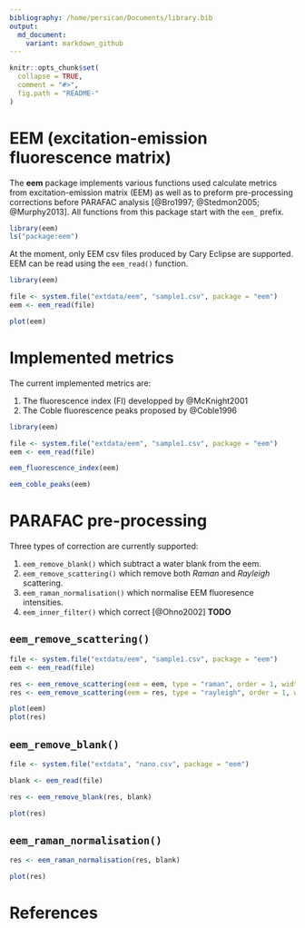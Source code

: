 ```yaml
---
bibliography: /home/persican/Documents/library.bib
output:
  md_document:
    variant: markdown_github
---
```


<!-- README.md is generated from README.Rmd. Please edit that file -->

```r
knitr::opts_chunk$set(
  collapse = TRUE,
  comment = "#>",
  fig.path = "README-"
)

```

# EEM (excitation-emission fluorescence matrix)

The **eem** package implements various functions used calculate metrics from excitation-emission matrix (EEM) as well as to preform pre-processing corrections before PARAFAC analysis [@Bro1997; @Stedmon2005; @Murphy2013]. All functions from this package start with the `eem_` prefix.

```r
library(eem)
ls("package:eem")
```

At the moment, only EEM csv files produced by Cary Eclipse are supported. EEM can be read using the `eem_read()` function.

```r
library(eem)

file <- system.file("extdata/eem", "sample1.csv", package = "eem")
eem <- eem_read(file)

plot(eem)

```

# Implemented metrics

The current implemented metrics are:

1. The fluorescence index (FI) developped by @McKnight2001
2. The Coble fluorescence peaks proposed by @Coble1996

```r
library(eem)

file <- system.file("extdata/eem", "sample1.csv", package = "eem")
eem <- eem_read(file)

eem_fluorescence_index(eem)

eem_coble_peaks(eem)

```


# PARAFAC pre-processing

Three types of correction are currently supported:

1. `eem_remove_blank()` which subtract a water blank from the eem.
2. `eem_remove_scattering()` which remove both *Raman* and *Rayleigh* scattering.
3. `eem_raman_normalisation()` which normalise EEM fluoresence intensities.
4. `eem_inner_filter()` which correct [@Ohno2002] **TODO**

## `eem_remove_scattering()`

```r

file <- system.file("extdata/eem", "sample1.csv", package = "eem")
eem <- eem_read(file)

res <- eem_remove_scattering(eem = eem, type = "raman", order = 1, width = 10)
res <- eem_remove_scattering(eem = res, type = "rayleigh", order = 1, width = 10)

plot(eem)
plot(res)

```

## `eem_remove_blank()`

```r

file <- system.file("extdata", "nano.csv", package = "eem")

blank <- eem_read(file)

res <- eem_remove_blank(res, blank)

plot(res)
```

## `eem_raman_normalisation()`

```r

res <- eem_raman_normalisation(res, blank)

plot(res)

```

# References
